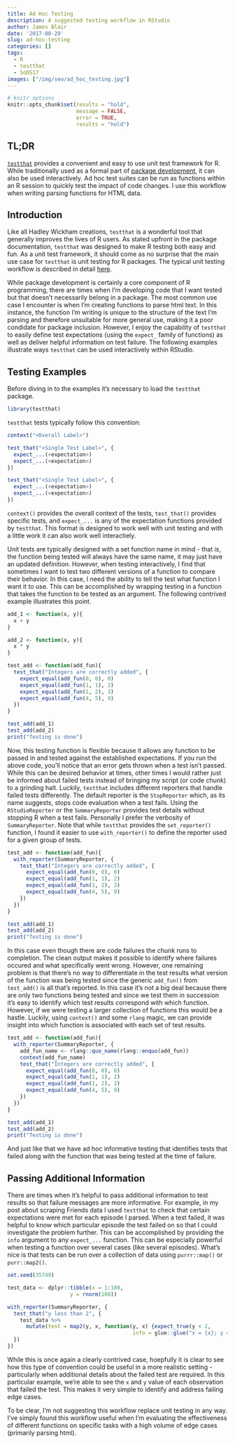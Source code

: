 ```yaml
---
title: Ad Hoc Testing
description: A suggested testing workflow in RStudio
author: James Blair
date: '2017-08-29'
slug: ad-hoc-testing
categories: []
tags:
  - R
  - testthat
  - SoDS17
images: ["/img/seo/ad_hoc_testing.jpg"]
---
```

```r
# knitr options
knitr::opts_chunk$set(results = "hold",
                      message = FALSE,
                      error = TRUE,
                      results = "hold")
```


## TL;DR
[`testthat`](https://github.com/hadley/testthat) provides a convenient and easy to use unit test framework for R. While traditionally used as a formal part of [package development](http://r-pkgs.had.co.nz/tests.html), it can also be used interactively. Ad hoc test suites can be run as functions within an R session to quickly test the impact of code changes. I use this workflow when writing parsing functions for HTML data.

## Introduction
Like all Hadley Wickham creations, `testthat` is a wonderful tool that generally improves the lives of R users. As stated upfront in the package documentation, `testthat` was designed to make R testing both easy and fun. As a unit test framework, it should come as no surprise that the main use case for `testthat` is unit testing for R packages. The typical unit testing workflow is described in detail [here](http://r-pkgs.had.co.nz/tests.html).

While package development is certainly a core component of R programming, there are times when I'm developing code that I want tested but that doesn't necessarily belong in a package. The most common use case I encounter is when I'm creating functions to parse html text. In this instance, the function I'm writing is unique to the structure of the text I'm parsing and therefore unsuitable for more general use, making it a poor condidate for package inclusion. However, I enjoy the capability of `testthat` to easily define test expectations (using the `expect_` family of functions) as well as deliver helpful information on test failure. The following examples illustrate ways `testthat` can be used interactively within RStudio.

## Testing Examples
Before diving in to the examples it's necessary to load the `testthat` package.
```r
library(testthat)
```

`testthat` tests typically follow this convention:

```r
context("<Overall Label>")

test_that("<Single Test Label>", {
  expect_...(<expectation>)
  expect_...(<expectation>)
})

test_that("<Single Test Label>", {
  expect_...(<expectation>)
  expect_...(<expectation>)
})
```

`context()` provides the overall context of the tests, `test_that()` provides specific tests, and `expect_...` is any of the expectation functions provided by `testthat`. This format is designed to work well with unit testing and with a little work it can also work well interactiely. 

Unit tests are typically designed with a set function name in mind - that is, the function being tested will always have the same name, it may just have an updated definition. However, when testing interactively, I find that sometimes I want to test two different versions of a function to compare their behavior. In this case, I need the ability to tell the test what function I want it to use. This can be accomplished by wrapping testing in a function that takes the function to be tested as an argument. The following contrived example illustrates this point.

```r
add_1 <- function(x, y){
  x + y
}

add_2 <- function(x, y){
  x * y
}

test_add <- function(add_fun){
  test_that("Integers are correctly added", {
    expect_equal(add_fun(0, 0), 0)
    expect_equal(add_fun(1, 1), 2)
    expect_equal(add_fun(1, 2), 3)
    expect_equal(add_fun(4, 5), 9)
  })
}

test_add(add_1)
test_add(add_2)
print("Testing is done")
```

Now, this testing function is flexible because it allows any function to be passed in and tested against the established expectations. If you run the above code, you'll notice that an error gets thrown when a test isn't passed. While this can be desired behavior at times, other times I would rather just be informed about failed tests instead of bringing my script (or code chunk) to a grinding halt. Luckily, `testthat` includes different reporters that handle failed tests differently. The default reporter is the `StopReporter` which, as its name suggests, stops code evaluation when a test fails. Using the `RStudioReporter` or the `SummaryReporter` provides test details without stopping R when a test fails. Personally I prefer the verbosity of `SummaryReporter`. Note that while `testthat` provides the `set_reporter()` function, I found it easier to use `with_reporter()` to define the reporter used for a given group of tests.

```r
test_add <- function(add_fun){
  with_reporter(SummaryReporter, {
    test_that("Integers are correctly added", {
      expect_equal(add_fun(0, 0), 0)
      expect_equal(add_fun(1, 1), 2)
      expect_equal(add_fun(1, 2), 3)
      expect_equal(add_fun(4, 5), 9)
    })
  })
}

test_add(add_1)
test_add(add_2)
print("Testing is done")
```

In this case even though there are code failures the chunk runs to completion. The clean output makes it possible to identify where failures occured and what specifically went wrong. However, one remaining problem is that there's no way to differentiate in the test results what version of the function was being tested since the generic `add_fun()` from `test_add()` is all that's reported. In this case it's not a big deal because there are only two functions being tested and since we test them in succession it's easy to identify which test results correspond with which function. However, if we were testing a larger collection of functions this would be a hastle. Luckily, using `context()` and some `rlang` magic, we can provide insight into which function is associated with each set of test results.

```r
test_add <- function(add_fun){
  with_reporter(SummaryReporter, {
    add_fun_name <- rlang::quo_name(rlang::enquo(add_fun))
    context(add_fun_name)
    test_that("Integers are correctly added", {
      expect_equal(add_fun(0, 0), 0)
      expect_equal(add_fun(1, 1), 2)
      expect_equal(add_fun(1, 2), 3)
      expect_equal(add_fun(4, 5), 9)
    })
  })
}

test_add(add_1)
test_add(add_2)
print("Testing is done")
```

And just like that we have ad hoc informative testing that identifies tests that failed along with the function that was being tested at the time of failure.

## Passing Additional Information
There are times when it's helpful to pass additional information to test results so that failure messages are more informative. For example, in my post about scraping Friends data I used `testthat` to check that certain expectations were met for each episode I parsed. When a test failed, it was helpful to know which particular episode the test failed on so that I could investigate the problem further. This can be accomplished by providing the `info` argument to any `expect_...` function. This can be especially powerful when testing a function over several cases (like several episodes). What's nice is that tests can be run over a collection of data using `purrr::map()` or `purr::map2()`.

```r
set.seed(35749)

test_data <- dplyr::tibble(x = 1:100,
                    y = rnorm(100))

with_reporter(SummaryReporter, {
  test_that("y less than 2", {
    test_data %>% 
      mutate(test = map2(y, x, function(y, x) {expect_true(y < 2,
                                        info = glue::glue("x = {x}; y = {y}"))}))
  })
})
```

While this is once again a clearly contrived case, hoepfully it is clear to see how this type of convention could be useful in a more realistic setting - particularly when additional details about the failed test are required. In this particular example, we're able to see the `x` and `y` value of each observation that failed the test. This makes it very simple to identify and address failing edge cases.

To be clear, I'm not suggesting this workflow replace unit testing in any way. I've simply found this workflow useful when I'm evaluating the effectiveness of different functions on specific tasks with a high volume of edge cases (primarily parsing html).
